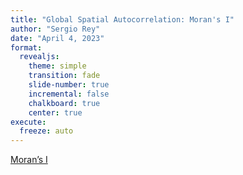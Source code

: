 ```yaml
---
title: "Global Spatial Autocorrelation: Moran's I"
author: "Sergio Rey"
date: "April 4, 2023"
format: 
  revealjs:
    theme: simple
    transition: fade
    slide-number: true
    incremental: false 
    chalkboard: true
    center: true
execute:
  freeze: auto
---
```


[Moran's I](./20230404-morans.pdf)
